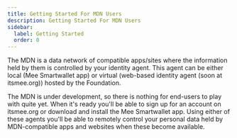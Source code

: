 ```yaml
---
title: Getting Started For MDN Users
description: Getting Started For MDN Users
sidebar:
  label: Getting Started
  order: 0
---
```


The MDN is a data network of compatible apps/sites where the information held by them is controlled by your identity agent. This agent can be either local (Mee Smartwallet app) or virtual (web-based identity agent (soon at itsmee.org)) hosted by the Foundation. 

The MDN is under development, so there is nothing for end-users to play with quite yet. When it's ready you'll be able to sign up for an account on itsmee.org or download and install the Mee Smartwallet app. Using either of these agents you'll be able to remotely control your personal data held by MDN-compatible apps and websites when these become available.

